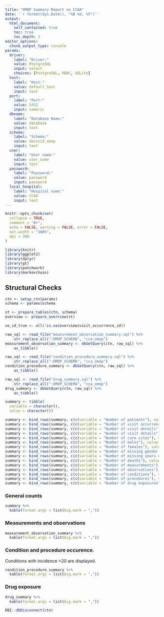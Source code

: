 ```yaml
---
title: "OMOP Summary Report on CCAA"
date: '`r format(Sys.Date(), "%B %d, %Y")`'
output:
  html_document:
    self_contained: true
    toc: true
    toc_depth: 2
editor_options: 
  chunk_output_type: console
params:
  driver:
    label: "Driver:"
    value: PostgreSQL
    input: select
    choices: [PostgreSQL, ODBC, SQLite]
  host: 
    label: "Host:"
    value: default_host
    input: text
  port: 
    label: "Port:"
    value: 5432
    input: numeric
  dbname: 
    label: "Database Name:"
    value: database
    input: text
  schema: 
    label: "Schema:"
    value: decovid_omop
    input: text
  user: 
    label: "User name:"
    value: user_name
    input: text
  password: 
    label: "Password:"
    value: password
    input: password
  local_hospital:
    label: "Hospital name:"
    value: CCAA
    input: text
---
```


```r
knitr::opts_chunk$set(
  collapse = TRUE,
  comment = "#>",
  echo = FALSE, warning = FALSE, error = FALSE,
  out.width = "100%",
  dpi = 300
)
```

```r
library(knitr)
library(ggplot2)
library(dplyr)
library(gt)
library(patchwork)
library(markovchain)
```

## Structural Checks

```r
ctn <- setup_ctn(params)
schema <- params$schema

st <- prepare_tables(ctn, schema)
overview <- prepare_overview(st)

vo_id_true <- all(!is.na(overview$visit_occurrence_id))

raw_sql <- read_file("measurement_observation_summary.sql") %>% 
    str_replace_all(":OMOP_SCHEMA", "cca_omop")
measurement_observation_summary <- dbGetQuery(ctn, raw_sql) %>%
    as_tibble()

raw_sql <- read_file("condition_procedure_summary.sql") %>% 
    str_replace_all(":OMOP_SCHEMA", "cca_omop")
condition_procedure_summary <- dbGetQuery(ctn, raw_sql) %>%
    as_tibble()

raw_sql <- read_file("drug_summary.sql") %>% 
    str_replace_all(":OMOP_SCHEMA", "cca_omop")
drug_summary <- dbGetQuery(ctn, raw_sql) %>%
    as_tibble()
```

```r
summary <- tibble(
  variable = character(),
  value = character())

summary <- bind_rows(summary, c(c(variable = "Number of patients"), value = nrow(st[["person"]])))
summary <- bind_rows(summary, c(c(variable = "Number of visit occurrences"), value = nrow(st[["visit_occurrence"]])))
summary <- bind_rows(summary, c(c(variable = "Number of visit details"), value = nrow(st[["visit_detail"]])))
summary <- bind_rows(summary, c(c(variable = "Number of visit details"), value = nrow(st[["visit_detail"]])))
summary <- bind_rows(summary, c(c(variable = "Number of care sites"), value = nrow(st[["care_site"]])))
summary <- bind_rows(summary, c(c(variable = "Number of males"), value = nrow(st[["person"]] %>% filter(gender_concept_id == "8507"))))
summary <- bind_rows(summary, c(c(variable = "Number of females"), value = nrow(st[["person"]] %>% filter(gender_concept_id == "8532"))))
summary <- bind_rows(summary, c(c(variable = "Number of missing gender records"), value = nrow(st[["person"]] %>% filter(is.na(gender_concept_id)))))
summary <- bind_rows(summary, c(c(variable = "Number of missing years of birth"), value = nrow(st[["person"]] %>% filter(is.na(year_of_birth)))))
summary <- bind_rows(summary, c(c(variable = "Number of deaths"), value = nrow(st[["death"]])))
summary <- bind_rows(summary, c(c(variable = "Number of measurements"), value = nrow(st[["measurement"]])))
summary <- bind_rows(summary, c(c(variable = "Number of observations"), value = nrow(st[["observation"]])))
summary <- bind_rows(summary, c(c(variable = "Number of conditions"), value = nrow(st[["condition"]])))
summary <- bind_rows(summary, c(c(variable = "Number of procedures"), value = nrow(st[["procedure"]])))
summary <- bind_rows(summary, c(c(variable = "Number of drug exposures"), value = nrow(st[["drug"]])))
```

### General counts
```r
summary %>%
  kable(format.args = list(big.mark = ","))
```

### Measurements and observations
```r
measurement_observation_summary %>%
  kable(format.args = list(big.mark = ","))
```

### Condition and procedure occurence.
Conditions with incidence >20 are displayed.
```r
condition_procedure_summary %>%
  kable(format.args = list(big.mark = ","))
```

### Drug exposure
```r
drug_summary %>%
  kable(format.args = list(big.mark = ","))
```


```r
DBI::dbDisconnect(ctn)
```
































